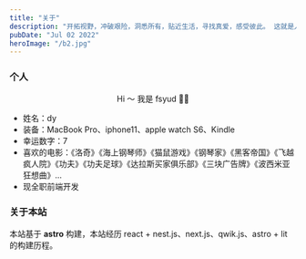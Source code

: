 ```yaml
---
title: "关于"
description: "开拓视野，冲破艰险，洞悉所有，贴近生活，寻找真爱，感受彼此。 这就是人生的目的。- 白日梦想家"
pubDate: "Jul 02 2022"
heroImage: "/b2.jpg"
---
```



### 个人

<OneElement>
  <p style="text-align: center">Hi ～ 我是 fsyud 🧑‍🚀 </p>
</OneElement>

- 姓名：dy
- 装备：MacBook Pro、iphone11、apple watch S6、Kindle    
- 幸运数字：7
- 喜欢的电影：《洛奇》《海上钢琴师》《猫鼠游戏》《钢琴家》《黑客帝国》《飞越疯人院》《功夫》《功夫足球》《达拉斯买家俱乐部》《三块广告牌》《波西米亚狂想曲》...
- 现全职前端开发


### 关于本站

本站基于 **astro** 构建，本站经历 react + nest.js、next.js、qwik.js、astro + lit 的构建历程。